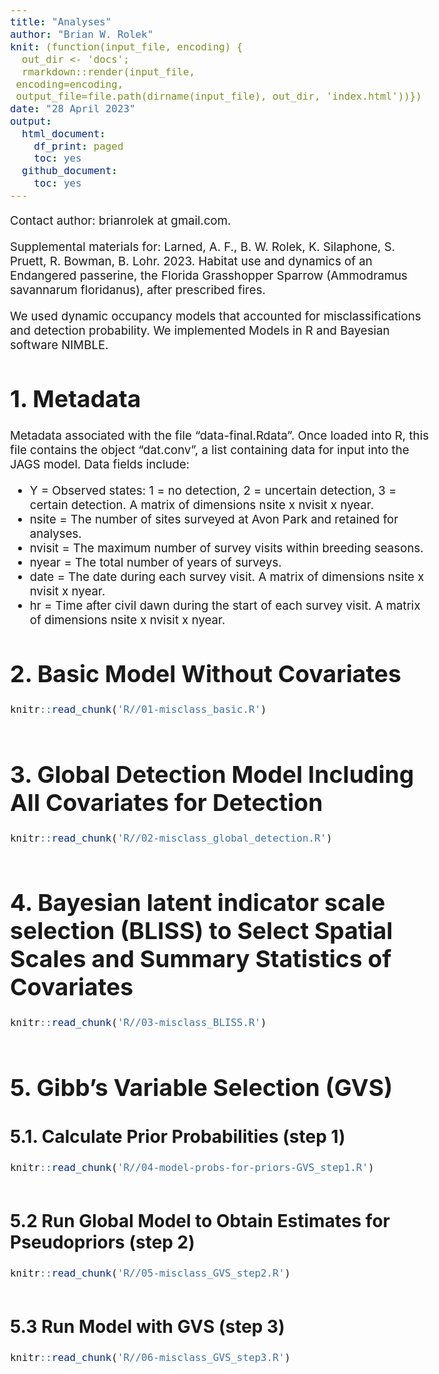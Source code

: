 ```yaml
---
title: "Analyses"
author: "Brian W. Rolek"
knit: (function(input_file, encoding) {
  out_dir <- 'docs';
  rmarkdown::render(input_file,
 encoding=encoding,
 output_file=file.path(dirname(input_file), out_dir, 'index.html'))})
date: "28 April 2023"
output:
  html_document:
    df_print: paged
    toc: yes
  github_document:
    toc: yes
---
```


<style type="text/css">
  body{
  font-size: 14pt;
}
</style>

Contact author: brianrolek at gmail.com.

Supplemental materials for:
Larned, A. F., B. W. Rolek, K. Silaphone, S. Pruett, R. Bowman, B. Lohr. 2023. Habitat use and dynamics of an Endangered passerine, the Florida Grasshopper Sparrow (Ammodramus savannarum floridanus), after prescribed fires.

We used dynamic occupancy models that accounted for misclassifications and detection probability. We implemented Models in R and Bayesian software NIMBLE.  

# 1. Metadata
Metadata associated with the file "data\data-final.Rdata". Once loaded into R, this file contains the object "dat.conv", a list containing data for input into the JAGS model. Data fields include: 

+ Y = Observed states: 1 = no detection, 2 = uncertain detection, 3 = certain detection. A matrix of dimensions nsite x nvisit x nyear.
+ nsite = The number of sites surveyed at Avon Park and retained for analyses.
+ nvisit = The maximum number of survey visits within breeding seasons.
+ nyear = The total number of years of surveys. 
+ date = The date during each survey visit. A matrix of dimensions nsite x nvisit x nyear.
+ hr = Time after civil dawn during the start of each survey visit. A matrix of dimensions nsite x nvisit x nyear.

# 2. Basic Model Without Covariates
```r
knitr::read_chunk('R//01-misclass_basic.R')
```
```r
```

# 3. Global Detection Model Including All Covariates for Detection  
```r
knitr::read_chunk('R//02-misclass_global_detection.R')
```
```r
```

# 4. Bayesian latent indicator scale selection (BLISS) to Select Spatial Scales and Summary Statistics of Covariates  

```r
knitr::read_chunk('R//03-misclass_BLISS.R')
```
```r
```

# 5. Gibb's Variable Selection (GVS)

## 5.1. Calculate Prior Probabilities (step 1)
```r
knitr::read_chunk('R//04-model-probs-for-priors-GVS_step1.R')
```
```r
```

## 5.2 Run Global Model to Obtain Estimates for Pseudopriors (step 2)
```r
knitr::read_chunk('R//05-misclass_GVS_step2.R')
```
```r
```

## 5.3 Run Model with GVS (step 3)
```r
knitr::read_chunk('R//06-misclass_GVS_step3.R')
```
```r
```
